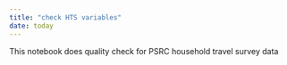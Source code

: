 ```yaml
---
title: "check HTS variables"
date: today
---
```

This notebook does quality check for PSRC household travel survey data